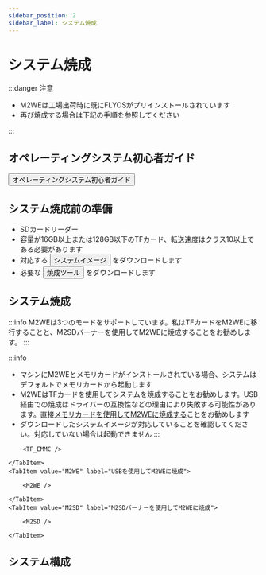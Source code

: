 ```yaml
---
sidebar_position: 2
sidebar_label: システム焼成
---
```



# システム焼成

:::danger 注意

* M2WEは工場出荷時に既にFLYOSがプリインストールされています
* 再び焼成する場合は下記の手順を参照してください

:::

## オペレーティングシステム初心者ガイド

<Button variant="contained" disableElevation component="a" rel="noopener" href="/docs/DebugDoc/baodian/host/">オペレーティングシステム初心者ガイド</Button>

## システム焼成前の準備

* SDカードリーダー
* 容量が16GB以上または128GB以下のTFカード、転送速度はクラス10以上である必要があります
* 対応する <Button variant="contained" disableElevation component="a" rel="noopener" href="/docs/ResDownload/system-img/fly-c8">システムイメージ</Button> をダウンロードします
* 必要な <Button variant="contained" disableElevation component="a" rel="noopener" href="/docs/ResDownload/auxiliary_software/">焼成ツール</Button> をダウンロードします

## システム焼成

:::info
M2WEは3つのモードをサポートしています。私はTFカードをM2WEに移行することと、M2SDバーナーを使用してM2WEに焼成することをお勧めします。
:::

:::info
* マシンにM2WEとメモリカードがインストールされている場合、システムはデフォルトでメモリカードから起動します
* M2WEはTFカードを使用してシステムを焼成することをお勧めします。USB経由での焼成はドライバーの互換性などの理由により失敗する可能性があります。直接[メモリカードを使用してM2WEに焼成する](https://mellow-next.klipper.cn/docs/ProductDoc/SBC/fly-pi-v2/fly-os)ことをお勧めします
* ダウンロードしたシステムイメージが対応していることを確認してください。対応していない場合は起動できません
:::

<Tabs>
    <TabItem value="TF_M2WE" label="TFカードを使用してM2WEに焼成">
        
        <TF_EMMC />

    </TabItem>
    <TabItem value="M2WE" label="USBを使用してM2WEに焼成">
        
        <M2WE />

    </TabItem>
    <TabItem value="M2SD" label="M2SDバーナーを使用してM2WEに焼成">
        
        <M2SD />

    </TabItem>
</Tabs>

## システム構成

<CONFIG />
